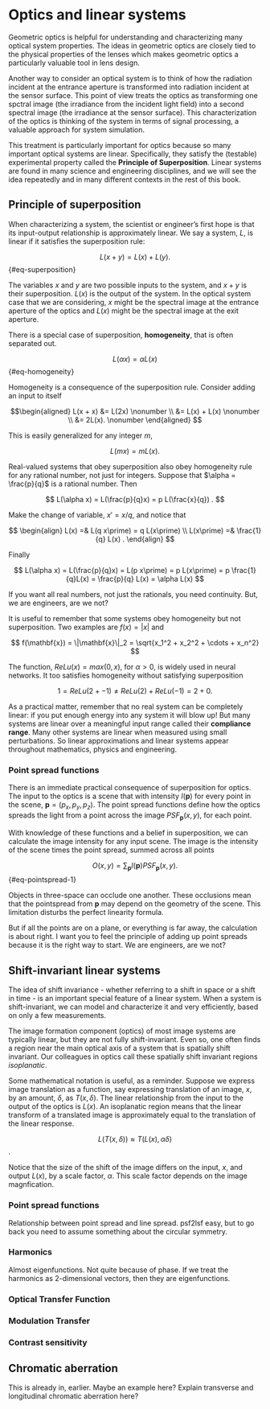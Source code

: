 # Optics and linear systems {#sec-optics-linear}
Geometric optics is helpful for understanding and characterizing many optical system properties. The ideas in geometric optics are closely tied to the physical properties of the lenses which makes geometric optics a particularly valuable tool in lens design.

Another way to consider an optical system is to think of how the radiation incident at the entrance aperture is transformed into radiation incident at the sensor surface.  This point of view treats the optics as transforming one spctral image (the irradiance from the incident light field) into a second spectral image (the irradiance at the sensor surface).  This characterization of the optics is thinking of the system in terms of signal processing, a valuable approach for system simulation.  

This treatment is particularly important for optics because so many important optical systems are linear.  Specifically, they satisfy the (testable) experimental property called the **Principle of Superposition**. Linear systems are found in many science and engineering disciplines, and we will see the idea repeatedly and in many different contexts in the rest of this book.  

## Principle of superposition
When characterizing a system, the scientist or engineer's first hope is that its input-output relationship is approximately linear. We say a system, $L$, is linear if it satisfies the superposition rule: 

$$
L(x + y) = L(x) + L(y).
$$ {#eq-superposition}

The variables $x$ and $y$ are two possible inputs to the system, and $x+y$ is their superposition. $L(x)$ is the output of the system.  In the optical system case that we are considering, $x$ might be the spectral image at the entrance aperture of the optics and $L(x)$ might be the spectral image at the exit aperture.

There is a special case of superposition,  **homogeneity**, that is often separated out.

$$
L(\alpha x) = \alpha L(x)
$$ {#eq-homogeneity}

 Homogeneity is a consequence of the superposition rule. Consider adding an input to itself

$$\begin{aligned}
L(x + x) &= L(2x) \nonumber  \\ 
&= L(x) + L(x) \nonumber \\
&= 2L(x). \nonumber
\end{aligned}
$$

This is easily generalized for any integer $m$,

$$
L(m x) = m  L(x).
$$

::: {.callout-note title="Extension to rational numbers" collapse="true"}

Real-valued systems that obey superposition also obey homogeneity rule for any rational number, not just for integers. Suppose that $\alpha = \frac{p}{q}$ is a rational number. Then

$$
L(\alpha x) = L(\frac{p}{q}x) = p L(\frac{x}{q}) .
$$

Make the change of variable, $x\prime = x/q$, and notice that 

$$
\begin{align}
L(x) =& L(q x\prime) = q L(x\prime) \\
L(x\prime) =& \frac{1}{q} L(x) .
\end{align}
$$

Finally

$$
L(\alpha x) = L(\frac{p}{q}x) = L(p x\prime) = p L(x\prime) = p \frac{1}{q}L(x) = \frac{p}{q} L(x) = \alpha L(x)
$$

If you want all real numbers, not just the rationals, you need continuity.  But, we are engineers, are we not?
:::

It is useful to remember that some systems obey homogeneity but not superposition. Two examples are $f(x) = \lvert x \rvert$ and

$$
f(\mathbf{x}) = \|\mathbf{x}\|_2 = \sqrt{x_1^2 + x_2^2 + \cdots + x_n^2} 
$$ 

The function, $ReLu(x) = max(0,x)$, for $\alpha > 0$, is widely used in neural networks.  It too satisfies homogeneity without satisfying superposition

$$
1 = ReLu( 2 + -1) \neq ReLu(2) + ReLu(-1) = 2 + 0.
$$

As a practical matter, remember that no real system can be completely linear:  if you put enough energy into any system it will blow up! But many systems are linear over a meaningful input range called their **compliance range**. Many other systems are linear when measured using small perturbations.  So linear approximations and linear systems appear throughout mathematics, physics and engineering.

### Point spread functions
There is an immediate practical consequence of superposition for optics.  The input to the optics is a scene that with intensity $I(\mathbf{p})$ for every point in the scene, $\mathbf{p} = (p_x, p_y, p_z)$. The point spread functions define how the optics spreads the light from a point across the image $PSF_\mathbf{p}(x,y)$, for each point. 

With knowledge of these functions and a belief in superposition, we can calculate the image intensity for any input scene. The image is the intensity of the scene times the point spread, summed across all points

$$
O(x,y) = \sum_{\mathbf{p}} I(\mathbf{p}) PSF_\mathbf{p}(x,y) .
$$ {#eq-pointspread-1}

::: {.callout-note title="PSF limitation" collapse="true"}
Objects in three-space can occlude one another.  These occlusions mean that the pointspread from $\mathbf{p}$ may depend on the geometry of the scene. This limitation disturbs the perfect linearity formula. 

But if all the points are on a plane, or everything is far away, the calculation is about right. I want you to feel the principle of adding up point spreads because it is the right way to start. We are engineers, are we not?
:::

## Shift-invariant linear systems

The idea of shift invariance - whether referring to a shift in space or a shift in time - is an important special feature of a linear system. When a system is shift-invariant, we can model and characterize it and very efficiently, based on only a few measurements.

The image formation component (optics) of most image systems are typically linear, but they are not fully shift-invariant.  Even so, one often finds a region near the main optical axis of a system that is spatially shift invariant. Our colleagues in optics call these spatially shift invariant regions *isoplanatic*.  

Some mathematical notation is useful, as a reminder. Suppose we express image translation as a function, say expressing translation of an image, $x$, by an amount, $\delta$, as $T(x,\delta)$. The linear relationship from the input to the output of the optics is $L(x)$. An isoplanatic region means that the linear transform of a translated image is approximately equal to the translation of the linear response. 

$$L(T(x,\delta)) \approx T(L(x),\alpha \delta)$$.  

Notice that the size of the shift of the image differs on the input, $x$, and output $L(x)$, by a scale factor, $\alpha$. This scale factor depends on the image magnfication.

### Point spread functions


Relationship between point spread and line spread. psf2lsf easy, but to go back you need to assume something about the circular symmetry.

### Harmonics 
Almost eigenfunctions.  Not quite because of phase.  If we treat the harmonics as 2-dimensional vectors, then they are eigenfunctions.

### Optical Transfer Function

### Modulation Transfer

### Contrast sensitivity

## Chromatic aberration

This is already in, earlier.  Maybe an example here? Explain transverse and longitudinal chromatic aberration here? 





